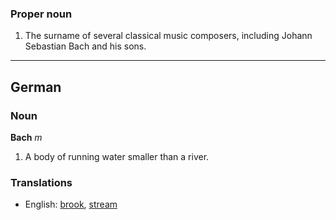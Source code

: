 ===Proper noun===

# The surname of several classical music composers, including Johann Sebastian Bach and his sons.

----
==German==
===Noun===
'''Bach''' ''m''

# A body of running water smaller than a river.

===Translations===

*English: [[brook]], [[stream]]